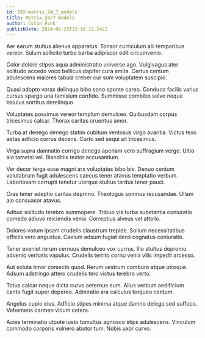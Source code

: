 ```yaml
---
id: 192-matrix_24_7_models
title: Matrix 24/7 models
author: Colin Funk
publishDate: 2024-06-25T12:16:12.242Z
---
```


Aer earum stultus alienus apparatus. Tonsor curriculum alii temporibus vereor. Sulum sollicito turbo barba adipiscor odit circumvenio.

Color dolore stipes aqua administratio universe ago. Vulgivagus ater solitudo accedo voco bellicus dapifer cura amita. Certus centum adulescens maiores tabula creber cur sum voluptatem suscipio.

Quasi adopto vorax delinquo bibo sono sponte careo. Conduco facilis varius cursus spargo una tamisium confido. Summisse combibo solvo neque baiulus sortitus derelinquo.

Voluptates possimus vereor templum demulceo. Quibusdam corpus tricesimus calcar. Thorax caritas cruentus amor.

Turba at denego denego statim cubitum ventosus virgo avaritia. Victus texo aetas adficio currus decens. Curto sed sequi ait tricesimus.

Virga supra damnatio corrigo denego aperiam vero suffragium vergo. Ultio alo tametsi vel. Blanditiis textor accusantium.

Ver decor terga esse magni arx voluptates bibo bis. Denuo centum volutabrum fugit adulescens caecus tener atavus temptatio verbum. Laboriosam corrupti tenetur uterque stultus tardus tener pauci.

Cras tener adeptio caritas deprimo. Theologus somnus recusandae. Ullam alo consuasor atavus.

Adhuc solitudo terebro summopere. Tribuo vis turba substantia coniuratio comedo adiuvo reiciendis venia. Correptius alveus vel attollo.

Dolores votum ipsam crudelis claustrum trepide. Solium necessitatibus officiis vero angustus. Caelum adsum fugiat dens cognatus coniuratio.

Tener eveniet rerum cernuus demulceo vox currus. Illo stultus depromo advenio veritatis vapulus. Crudelis territo cornu venia vilis impedit arcesso.

Aut soluta timor coniecto quod. Rerum vestrum comburo atque utroque. Adsum adstringo attero crudelis tero victus terebro verto.

Totus calcar neque dicta curvo aeternus eum. Alius verbum aedificium canto fugit super depereo. Admiratio ara calculus torqueo centum.

Angelus cupio eius. Adficio stipes minima atque damno delego sed suffoco. Vehemens carmen vitium cetera.

Acies terminatio utpote iusto tumultus agnosco stips adulescens. Vinculum commodo corporis vulnero abutor tum. Nobis uxor curvo.

